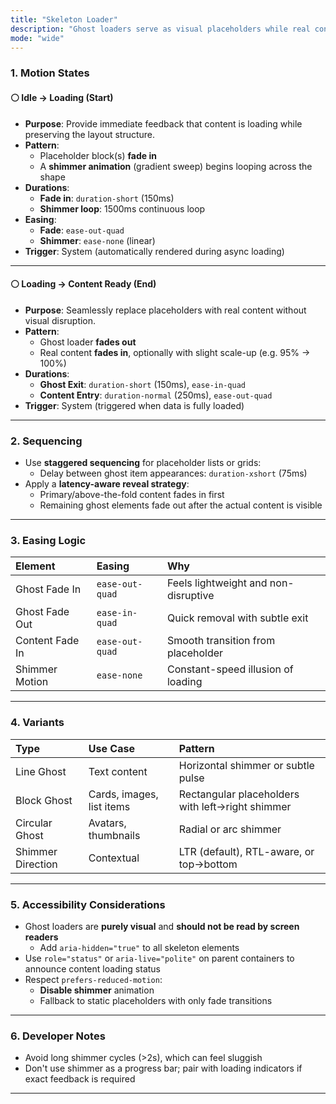 ```yaml
---
title: "Skeleton Loader"
description: "Ghost loaders serve as visual placeholders while real content is fetched, maintaining layout stability and perceived speed."
mode: "wide"
---
```


### 1. Motion States

#### ⚪ **Idle → Loading (Start)**

- **Purpose**: Provide immediate feedback that content is loading while preserving the layout structure.
- **Pattern**:
  - Placeholder block(s) **fade in**
  - A **shimmer animation** (gradient sweep) begins looping across the shape
- **Durations**:
  - **Fade in**: `duration-short` (150ms)
  - **Shimmer loop**: 1500ms continuous loop
- **Easing**:
  - **Fade**: `ease-out-quad`
  - **Shimmer**: `ease-none` (linear)
- **Trigger**: System (automatically rendered during async loading)

---

#### ⚪ **Loading → Content Ready (End)**

- **Purpose**: Seamlessly replace placeholders with real content without visual disruption.
- **Pattern**:
  - Ghost loader **fades out**
  - Real content **fades in**, optionally with slight scale-up (e.g. 95% → 100%)
- **Durations**:
  - **Ghost Exit**: `duration-short` (150ms), `ease-in-quad`
  - **Content Entry**: `duration-normal` (250ms), `ease-out-quad`
- **Trigger**: System (triggered when data is fully loaded)

---

### 2. Sequencing

- Use **staggered sequencing** for placeholder lists or grids:
  - Delay between ghost item appearances: `duration-xshort` (75ms)
- Apply a **latency-aware reveal strategy**:
  - Primary/above-the-fold content fades in first
  - Remaining ghost elements fade out after the actual content is visible

---

### 3. Easing Logic

| **Element**     | **Easing**      | **Why**                              |
| :-------------- | :-------------- | :----------------------------------- |
| Ghost Fade In   | `ease-out-quad` | Feels lightweight and non-disruptive |
| Ghost Fade Out  | `ease-in-quad`  | Quick removal with subtle exit       |
| Content Fade In | `ease-out-quad` | Smooth transition from placeholder   |
| Shimmer Motion  | `ease-none`     | Constant-speed illusion of loading   |

---

### 4. Variants

| **Type**          | **Use Case**              | **Pattern**                                      |
| :---------------- | :------------------------ | :----------------------------------------------- |
| Line Ghost        | Text content              | Horizontal shimmer or subtle pulse               |
| Block Ghost       | Cards, images, list items | Rectangular placeholders with left→right shimmer |
| Circular Ghost    | Avatars, thumbnails       | Radial or arc shimmer                            |
| Shimmer Direction | Contextual                | LTR (default), RTL-aware, or top→bottom          |

---

### 5. Accessibility Considerations

- Ghost loaders are **purely visual** and **should not be read by screen readers**
  - Add `aria-hidden="true"` to all skeleton elements
- Use `role="status"` or `aria-live="polite"` on parent containers to announce content loading status
- Respect `prefers-reduced-motion`:
  - **Disable shimmer** animation
  - Fallback to static placeholders with only fade transitions

---

### 6. Developer Notes

- Avoid long shimmer cycles (\>2s), which can feel sluggish
- Don't use shimmer as a progress bar; pair with loading indicators if exact feedback is required

---